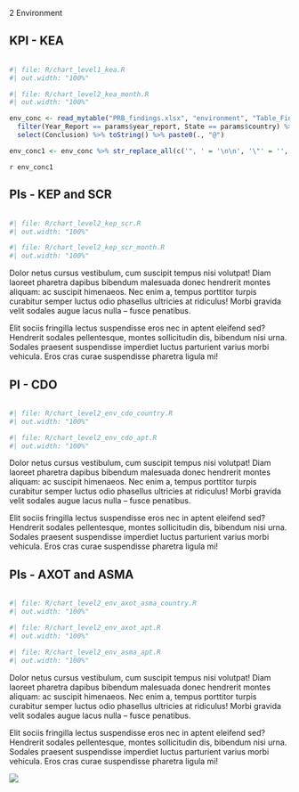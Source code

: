 [2 Environment]{class="fakeh1"}

::: {#container-kea style="clear: both"}

## KPI - KEA

<!-- empty line to ensure next heading leaves enough space -->
<div style="height: 1px"></div>

:::: {#chart-kea class="mychart"}
```r
#| file: R/chart_level1_kea.R
#| out.width: "100%"
```

```r
#| file: R/chart_level2_kea_month.R
#| out.width: "100%"
```
::::

:::: {#concl-kea}
```r
env_conc <- read_mytable("PRB_findings.xlsx", "environment", "Table_Findings_environment") %>% 
  filter(Year_Report == params$year_report, State == params$country) %>% 
  select(Conclusion) %>% toString() %>% paste0(., "@")

env_conc1 <- env_conc %>% str_replace_all(c('", ' = '\n\n', '\"' = '', '\n\n\n' = '\n\n')) %>% str_replace(fixed('c('), '') %>%  str_replace(fixed(')@'), '\n') 
```

`r env_conc1`
::::
:::

::: {#container-kep-scr style="clear: both"}

## PIs - KEP and SCR

<!-- empty line to ensure next heading leaves enough space -->
<div style="height: 1px"></div>

:::: {#chart-kep-scr class="mychart"}
```r
#| file: R/chart_level2_kep_scr.R
#| out.width: "100%"
```

```r
#| file: R/chart_level2_kep_scr_month.R
#| out.width: "100%"
```
::::

:::: {#concl-kep-scr}
Dolor netus cursus vestibulum, cum suscipit tempus nisi volutpat! Diam laoreet pharetra dapibus bibendum malesuada donec hendrerit
montes aliquam: ac suscipit himenaeos. Nec enim a, tempus porttitor turpis curabitur semper luctus odio phasellus ultricies at
ridiculus! Morbi gravida velit sodales augue lacus nulla – fusce penatibus.

Elit sociis fringilla lectus suspendisse eros nec in aptent eleifend sed? Hendrerit sodales pellentesque, montes sollicitudin dis,
bibendum nisi urna. Sodales praesent suspendisse imperdiet luctus parturient varius morbi vehicula. Eros cras curae suspendisse
pharetra ligula mi!
::::
:::

::: {#container-cdo style="clear: both"}

## PI - CDO

<!-- empty line to ensure next heading leaves enough space -->
<div style="height: 1px"></div>

:::: {#chart-cdo class="mychart"}
```r
#| file: R/chart_level2_env_cdo_country.R
#| out.width: "100%"
```

```r
#| file: R/chart_level2_env_cdo_apt.R
#| out.width: "100%"
```
::::

:::: {#concl-cdo}
Dolor netus cursus vestibulum, cum suscipit tempus nisi volutpat! Diam laoreet pharetra dapibus bibendum malesuada donec hendrerit
montes aliquam: ac suscipit himenaeos. Nec enim a, tempus porttitor turpis curabitur semper luctus odio phasellus ultricies at
ridiculus! Morbi gravida velit sodales augue lacus nulla – fusce penatibus.

Elit sociis fringilla lectus suspendisse eros nec in aptent eleifend sed? Hendrerit sodales pellentesque, montes sollicitudin dis,
bibendum nisi urna. Sodales praesent suspendisse imperdiet luctus parturient varius morbi vehicula. Eros cras curae suspendisse
pharetra ligula mi!
::::
:::

::: {#container-cdo style="clear: both"}

## PIs - AXOT and ASMA

<!-- empty line to ensure next heading leaves enough space -->
<div style="height: 1px"></div>

:::: {#chart-axot-asma class="mychart"}
```r
#| file: R/chart_level2_env_axot_asma_country.R
#| out.width: "100%"
```

```r
#| file: R/chart_level2_env_axot_apt.R
#| out.width: "100%"
```

```r
#| file: R/chart_level2_env_asma_apt.R
#| out.width: "100%"
```
::::

:::: {#concl-axot-asma}
Dolor netus cursus vestibulum, cum suscipit tempus nisi volutpat! Diam laoreet pharetra dapibus bibendum malesuada donec hendrerit
montes aliquam: ac suscipit himenaeos. Nec enim a, tempus porttitor turpis curabitur semper luctus odio phasellus ultricies at
ridiculus! Morbi gravida velit sodales augue lacus nulla – fusce penatibus.

Elit sociis fringilla lectus suspendisse eros nec in aptent eleifend sed? Hendrerit sodales pellentesque, montes sollicitudin dis,
bibendum nisi urna. Sodales praesent suspendisse imperdiet luctus parturient varius morbi vehicula. Eros cras curae suspendisse
pharetra ligula mi!
::::

![](images/{{< var doc.year_report >}}/{{< var doc.country >}}/env_apt_4.png)

:::